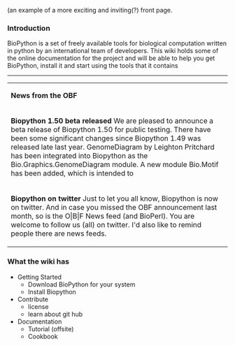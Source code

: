 (an example of a more exciting and inviting(?) front page.

===Introduction=== 
BioPython is a set of freely available tools for biological computation written in python by an international team of developers. This wiki holds some of the online documentation for the project and will be able to help you get BioPython, install it and start using the tools that it contains

----
{| style="background:lightgrey; width:50%; float:right"
|-style="font-size:140%"
|'''News from the OBF'''

|- style="background:white"
| '''Biopython 1.50 beta released'''
We are pleased to announce a beta release of Biopython 1.50 for public testing. There have been some significant changes since Biopython 1.49 was released late last year. GenomeDiagram by Leighton Pritchard has been integrated into Biopython as the Bio.Graphics.GenomeDiagram module. A new module Bio.Motif has been added, which is intended to
|- style="background:white"
|'''Biopython on twitter''' 
Just to let you all know, Biopython is now on twitter. And in case you missed the OBF announcement last month, so is the O|B|F News feed (and BioPerl). You are welcome to follow us (all) on twitter. I'd also like to remind people there are news feeds.
|}
=== What the wiki has ===
* Getting Started
** Download BioPython for your system
** Install Biopython
* Contribute
** license
** learn about git hub
* Documentation
** Tutorial (offsite)
** Cookbook